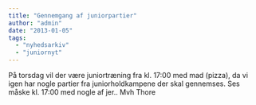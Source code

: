 ```yaml
---
title: "Gennemgang af juniorpartier"
author: "admin"
date: "2013-01-05"
tags: 
  - "nyhedsarkiv"
  - "juniornyt"
---
```


På torsdag vil der være juniortræning fra kl. 17:00 med mad (pizza), da vi igen har nogle partier fra juniorholdkampene der skal gennemses. Ses måske kl. 17:00 med nogle af jer.. Mvh Thore
